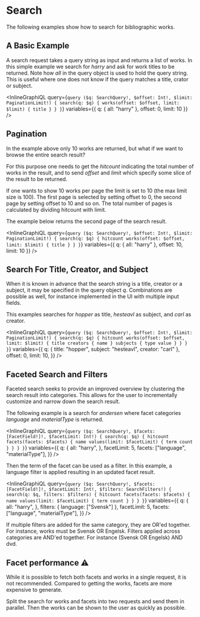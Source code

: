 # Search

The following examples show how to search for bibliographic works.

## A Basic Example

A search request takes a query string as input and returns a list of works.
In this simple example we search for _harry_ and ask for work titles to be returned.
Note how _all_ in the query object is used to hold the query string. This is
useful where one does not know if the query matches a title, crator or subject.

<InlineGraphiQL
  query={`query ($q: SearchQuery!, $offset: Int!, $limit: PaginationLimit!) {
      search(q: $q) {
        works(offset: $offset, limit: $limit) {
          title
        }
      }
    }`}
  variables={{ q: { all: "harry" }, offset: 0, limit: 10 }}
/>

## Pagination

In the example above only 10 works are returned, but what if we want to browse the entire search
result?

For this purpose one needs to get the _hitcount_ indicating the total number of works in the result, and
to send _offset_ and _limit_ which specify some slice of the result to be returned.

If one wants to show 10 works per page the limit is set to 10 (the max limit size is 100). The first
page is selected by setting offset to 0, the second page by setting offset to 10 and so on.
The total number of pages is calculated by dividing hitcount with limit.

The example below returns the second page of the search result.

<InlineGraphiQL
  query={`query ($q: SearchQuery!, $offset: Int!, $limit: PaginationLimit!) {
      search(q: $q) {
        hitcount
        works(offset: $offset, limit: $limit) {
          title
        }
      }
    }`}
  variables={{ q: { all: "harry" }, offset: 10, limit: 10 }}
/>

## Search For Title, Creator, and Subject

When it is known in advance that the search string is a title, creator or a subject,
it may be specified in the query object _q_. Combinations are possible as well, for instance
implemented in the UI with multiple input fields.

This examples searches for _hopper_ as title, _hesteavl_ as subject, and _carl_ as creator.

<InlineGraphiQL
  query={`query ($q: SearchQuery!, $offset: Int!, $limit: PaginationLimit!) {
    search(q: $q) {
      hitcount
      works(offset: $offset, limit: $limit) {
        title
        creators {
          name
        }
        subjects {
          type
          value
        }
      }
    }
  }`}
  variables={{
    q: { title: "hopper", subject: "hesteavl", creator: "carl" },
    offset: 0,
    limit: 10,
  }}
/>

## Faceted Search and Filters

Faceted search seeks to provide an improved overview by clustering the search result into
categories. This allows for the user to incrementally customize and narrow down the search result.

The following example is a search for _andersen_ where facet categories _language_ and _materialType_
is returned.

<InlineGraphiQL
  query={`query ($q: SearchQuery!, $facets: [FacetField!]!, $facetLimit: Int!) {
      search(q: $q) {
        hitcount
        facets(facets: $facets) {
          name
          values(limit: $facetLimit) {
            term
            count
          }
        }
      }
    }`}
  variables={{
    q: {
      all: "harry",
    },
    facetLimit: 5,
    facets: ["language", "materialType"],
  }}
/>

Then the term of the facet can be used as a filter. In this example, a language filter
is applied resulting in an updated facet result.

<InlineGraphiQL
  query={`query ($q: SearchQuery!, $facets: [FacetField!]!, $facetLimit: Int!, $filters: SearchFilters!) {
      search(q: $q, filters: $filters) {
        hitcount
        facets(facets: $facets) {
          name
          values(limit: $facetLimit) {
            term
            count
          }
        }
      }
    }`}
  variables={{
    q: {
      all: "harry",
    },
    filters: { language: ["Svensk"] },
    facetLimit: 5,
    facets: ["language", "materialType"],
  }}
/>

If multiple filters are added for the same category, they are OR'ed together.
For instance, works must be Svensk OR Engelsk. Filters applied across categories
are AND'ed together. For instance (Svensk OR Engelsk) AND dvd.

## Facet performance :warning:

While it is possible to fetch both facets and works in a single request, it is not recommended.
Compared to getting the works, facets are more expensive to generate.

Split the search for works and facets into two requests and send them in parallel. Then the works
can be shown to the user as quickly as possible.
